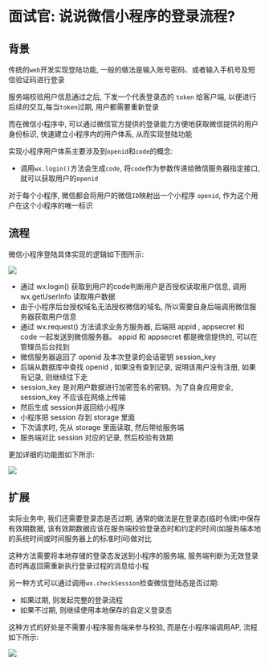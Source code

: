 # 面试官: 说说微信小程序的登录流程? 

## 背景

传统的`web`开发实现登陆功能, 一般的做法是输入账号密码、或者输入手机号及短信验证码进行登录

服务端校验用户信息通过之后, 下发一个代表登录态的 `token` 给客户端, 以便进行后续的交互,每当`token`过期, 用户都需要重新登录

而在微信小程序中, 可以通过微信官方提供的登录能力方便地获取微信提供的用户身份标识, 快速建立小程序内的用户体系, 从而实现登陆功能

实现小程序用户体系主要涉及到`openid`和`code`的概念: 

- 调用`wx.login()`方法会生成`code`, 将`code`作为参数传递给微信服务器指定接口, 就可以获取用户的`openid`

对于每个小程序, 微信都会将用户的微信`ID`映射出一个小程序 `openid`, 作为这个用户在这个小程序的唯一标识

## 流程

微信小程序登陆具体实现的逻辑如下图所示: 

![](https://static.vue-js.com/b60638c0-3428-11ec-a752-75723a64e8f5.png)

- 通过  wx.login()  获取到用户的code判断用户是否授权读取用户信息, 调用wx.getUserInfo 读取用户数据
- 由于小程序后台授权域名无法授权微信的域名, 所以需要自身后端调用微信服务器获取用户信息
- 通过 wx.request() 方法请求业务方服务器, 后端把 appid , appsecret  和 code 一起发送到微信服务器。 appid 和 appsecret 都是微信提供的, 可以在管理员后台找到
- 微信服务器返回了 openid 及本次登录的会话密钥 session_key
- 后端从数据库中查找 openid , 如果没有查到记录, 说明该用户没有注册, 如果有记录, 则继续往下走
- session_key 是对用户数据进行加密签名的密钥。为了自身应用安全, session_key 不应该在网络上传输
- 然后生成 session并返回给小程序
- 小程序把 session 存到  storage 里面
- 下次请求时, 先从 storage 里面读取, 然后带给服务端
- 服务端对比 session 对应的记录, 然后校验有效期

更加详细的功能图如下所示: 

![](https://static.vue-js.com/c3cfbb70-3428-11ec-8e64-91fdec0f05a1.png)

## 扩展

实际业务中, 我们还需要登录态是否过期, 通常的做法是在登录态(临时令牌)中保存有效期数据, 该有效期数据应该在服务端校验登录态时和约定的时间(如服务端本地的系统时间或时间服务器上的标准时间)做对比

这种方法需要将本地存储的登录态发送到小程序的服务端, 服务端判断为无效登录态时再返回需重新执行登录过程的消息给小程

另一种方式可以通过调用`wx.checkSession`检查微信登陆态是否过期: 

- 如果过期, 则发起完整的登录流程
- 如果不过期, 则继续使用本地保存的自定义登录态

这种方式的好处是不需要小程序服务端来参与校验, 而是在小程序端调用AP, 流程如下所示: 

![](https://static.vue-js.com/8b446d30-349d-11ec-a752-75723a64e8f5.png)
